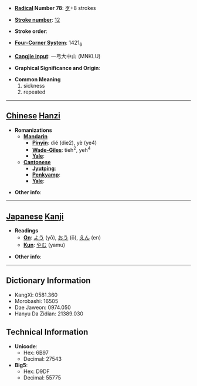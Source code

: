 * '''[[Wiktionary:Chinese radical index| Radical]] Number 78''': [[Wiktionary:Chinese radical index 歹|歹]]+8 strokes

* '''[[Wiktionary:Chinese total strokes index|Stroke number]]''': [[Wiktionary:Chinese total strokes index 12|12]]

* '''Stroke order''': 

* '''[[Wiktionary:Chinese four corner index|Four-Corner System]]''': 1421<sub>6</sub>

* '''[[Wiktionary:Chinese Cangjie index|Cangjie input]]''': 一弓大中山 (MNKLU)

* '''Graphical Significance and Origin''': 

* '''Common Meaning'''
*#sickness
*# repeated


----

== [[Chinese]] [[Hanzi]] ==

* '''Romanizations'''
** '''[[Mandarin]]'''
*** '''[[Pinyin]]''': dié (die2), yè (ye4)
*** '''[[Wade-Giles]]''': tieh<sup>2</sup>, yeh<sup>4</sup>
*** '''[[Yale]]''': 
** '''[[Cantonese]]'''
*** '''[[Jyutping]]''':
*** '''[[Penkyamp]]''': 
*** '''[[Yale]]''': 

* '''Other info''': 

----

== [[Japanese]] [[Kanji]] ==

* '''Readings'''
** '''[[On]]''': [[よう]] (yō), [[おう]] (ō), [[えん]] (en)
** '''[[Kun]]''': [[やむ]] (yamu)

* '''Other info''':  

----

== Dictionary Information ==

* KangXi: 0581.360
* Morobashi: 16505
* Dae Jaweon: 0974.050
* Hanyu Da Zidian: 21389.030

== Technical Information ==

* '''Unicode''':
** Hex: 6B97
** Decimal: 27543
* '''Big5''':
** Hex: D9DF
** Decimal: 55775